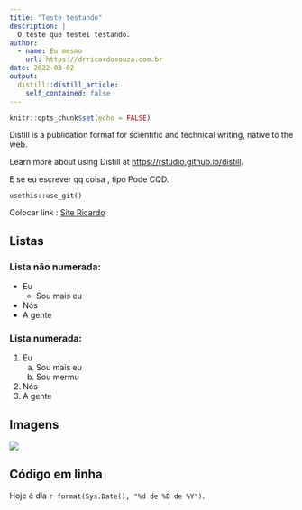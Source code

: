 ```yaml
---
title: "Teste testando"
description: |
  O teste que testei testando.
author:
  - name: Eu mesmo
    url: https://drricardosouza.com.br
date: 2022-03-02
output:
  distill::distill_article:
    self_contained: false
---
```


```r
knitr::opts_chunk$set(echo = FALSE)
```

Distill is a publication format for scientific and technical writing, native to the web.

Learn more about using Distill at <https://rstudio.github.io/distill>.

E se eu escrever qq coisa , tipo Pode CQD.

`usethis::use_git()`

Colocar link : [Site Ricardo](drricardosouza.com.br)

## Listas

### Lista não numerada:

-   Eu
    - Sou mais eu
-   Nós
-   A gente

### Lista numerada:

1.  Eu
    a. Sou mais eu
    a. Sou mermu
2.  Nós
3.  A gente

## Imagens

![](images/20190722_152459000_iOS.jpg)

## Código em linha

Hoje é dia `r format(Sys.Date(), "%d de %B de %Y")`.



